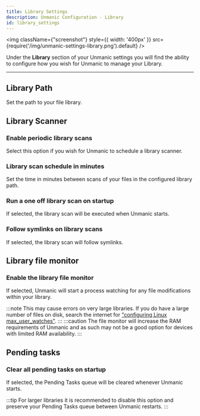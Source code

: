 ```yaml
---
title: Library Settings
description: Unmanic Configuration - Library
id: library_settings
---
```



<img className={"screenshot"} style={{ width: '400px' }} src={require('/img/unmanic-settings-library.png').default} />

Under the **Library** section of your Unmanic settings you will find the ability to configure 
how you wish for Unmanic to manage your Library.

---


## Library Path

Set the path to your file library.

## Library Scanner

### Enable periodic library scans
Select this option if you wish for Unmanic to schedule a library scanner.

### Library scan schedule in minutes
Set the time in minutes between scans of your files in the configured library path.

### Run a one off library scan on startup
If selected, the library scan will be executed when Unmanic starts.

### Follow symlinks on library scans
If selected, the library scan will follow symlinks.

## Library file monitor

### Enable the library file monitor
If selected, Unmanic will start a process watching for any file modifications within your library.

:::note
This may cause errors on very large libraries. 
If you do have a large number of files on disk, search the internet for ["configuring Linux max_user_watches"](https://www.google.com/search?q=configuring+Linux+max_user_watches).
:::
:::caution
The file monitor will increase the RAM requirements of Unmanic and as such may not be a good option for
devices with limited RAM availability.
:::

## Pending tasks

### Clear all pending tasks on startup
If selected, the Pending Tasks queue will be cleared whenever Unmanic starts.

:::tip
For larger libraries it is recommended to disable this option and preserve your Pending Tasks queue between Unmanic restarts.
:::

